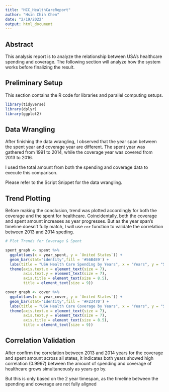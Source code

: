 ```yaml
---
title: "HCC_HealthCareReport"
author: "Hsin Chih Chen"
date: "2/19/2022"
output: html_document
---
```


## Abstract

This analysis report is to analyze the relationship between USA's healthcare
spending and coverage. The following section will analyze how the system works
before finalizing the result.

## Preliminary Setup

This section contains the R code for libraries and parallel computing setups.
```r
library(tidyverse)
library(dplyr)
library(ggplot2)
```

## Data Wrangling

After finishing the data wrangling, I observed that the year span between the spent year and coverage year are different. The spent year was gathered from 1991 to 2014, while the coverage year was covered from 2013 to 2016.

I used the total amount from both the spending and coverage data to execute this comparison.

Please refer to the Script Snippet for the data wrangling.

## Trend Plotting

Before making the conclusion, trend was plotted accordingly for both the coverage and the spent for healthcare. Coincidentally, both the coverage and spent amount increases as year progresses. But as the year span's timeline doesn't fully match, I will use `cor` function to validate the correlation between 2013 and 2014 speding.
```R
# Plot Trends for Coverage & Spent

spent_graph <- spent %>%
  ggplot(aes(x = year_spent, y = `United States`)) +
  geom_bar(stat="identity",fill = '#56B4E9') +
  labs(title = "USA Health Care Spending by Years", x = "Years", y = "Spending")+
  theme(axis.text.x = element_text(size = 7),
        axis.text.y = element_text(size = 7),
        axis.title = element_text(size = 8.5),
        title = element_text(size = 9))

cover_graph <- cover %>%
  ggplot(aes(x = year_cover, y = `United States`)) +
  geom_bar(stat="identity",fill = '#F23470') +
  labs(title = "USA Health Care Coverage by Years", x = "Years", y = "Spending")+
  theme(axis.text.x = element_text(size = 7),
        axis.text.y = element_text(size = 7),
        axis.title = element_text(size = 8.5),
        title = element_text(size = 9))
```

## Correlation Validation

After confirm the correlation between 2013 and 2014 years for the coverage and spent amount across all states, it indicates both years showed high correlation (0.9997) between the amount of spending and coverage of healthcare grows simultaneously as years go by.

But this is only based on the 2 year timespan, as the timeline between the spending and coverage are not fully aligned
